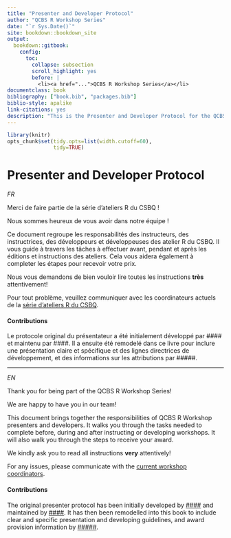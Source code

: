 ```yaml
--- 
title: "Presenter and Developer Protocol"
author: "QCBS R Workshop Series"
date: "`r Sys.Date()`"
site: bookdown::bookdown_site
output: 
  bookdown::gitbook:
    config:
      toc:
        collapse: subsection
        scroll_highlight: yes
        before: |
          <li><a href="...">QCBS R Workshop Series</a></li>
documentclass: book
bibliography: ["book.bib", "packages.bib"]
biblio-style: apalike
link-citations: yes
description: "This is the Presenter and Developer Protocol for the QCBS R Workshop Series"
---
```


```r
library(knitr)
opts_chunk$set(tidy.opts=list(width.cutoff=60),
               tidy=TRUE)
```

# Presenter and Developer Protocol {-}

*FR*

Merci de faire partie de la série d'ateliers R du CSBQ !

Nous sommes heureux de vous avoir dans notre équipe !

Ce document regroupe les responsabilités des instructeurs, des instructrices, des développeurs et développeuses des atelier R du CSBQ. Il vous guide à travers les tâches à effectuer avant, pendant et après les éditions et instructions des ateliers. Cela vous aidera également à completer les étapes pour recevoir votre prix.

Nous vous demandons de bien vouloir lire toutes les instructions **très** attentivement!

Pour tout problème, veuillez communiquer avec les coordinateurs actuels de la [série d'ateliers R du CSBQ]().

#### Contributions {-}

Le protocole original du présentateur a été initialement développé par #### et maintenu par ####. Il a ensuite été remodelé dans ce livre pour inclure une présentation claire et spécifique et des lignes directrices de développement, et des informations sur les attributions par #####.

---

*EN*

Thank you for being part of the QCBS R Workshop Series!

We are happy to have you in our team!

This document brings together the responsibilities of QCBS R Workshop presenters and developers. It walks you through the tasks needed to complete before, during and after instructing or developing workshops. It will also walk you through the steps to receive your award.  

We kindly ask you to read all instructions **very** attentively!

For any issues, please communicate with the [current workshop coordinators]().

#### Contributions {-}

The original presenter protocol has been initially developed by [####]() and maintained by [####](). It has then been remodelled into this book to include clear and specific presentation and developing guidelines, and award provision information by [#####]().
